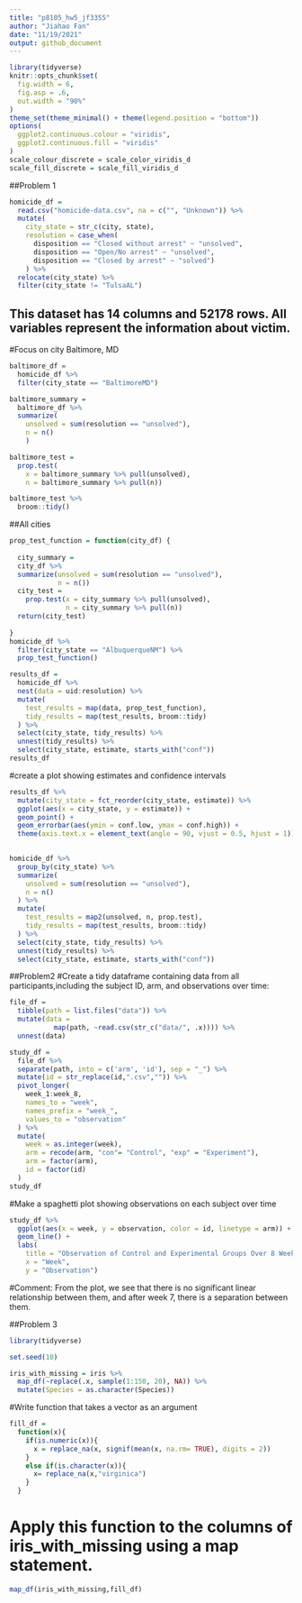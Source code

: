 ```yaml
---
title: "p8105_hw5_jf3355"
author: "Jiahao Fan"
date: "11/19/2021"
output: github_document
---
```

```r
library(tidyverse)
knitr::opts_chunk$set(
  fig.width = 6,
  fig.asp = .6,
  out.width = "90%"
)
theme_set(theme_minimal() + theme(legend.position = "bottom"))
options(
  ggplot2.continuous.colour = "viridis",
  ggplot2.continuous.fill = "viridis"
)
scale_colour_discrete = scale_color_viridis_d
scale_fill_discrete = scale_fill_viridis_d
```

##Problem 1
```r
homicide_df = 
  read.csv("homicide-data.csv", na = c("", "Unknown")) %>%
  mutate(
    city_state = str_c(city, state),
    resolution = case_when(
      disposition == "Closed without arrest" ~ "unsolved",
      disposition == "Open/No arrest" ~ "unsolved",
      disposition == "Closed by arrest" ~ "solved")
    ) %>% 
  relocate(city_state) %>% 
  filter(city_state != "TulsaAL")
```
## This dataset has 14 columns and 52178 rows. All variables represent the information about victim.

#Focus on city Baltimore, MD
```r
baltimore_df = 
  homicide_df %>%
  filter(city_state == "BaltimoreMD")

baltimore_summary = 
  baltimore_df %>%
  summarize(
    unsolved = sum(resolution == "unsolved"),
    n = n()
    )

baltimore_test = 
  prop.test(
    x = baltimore_summary %>% pull(unsolved),
    n = baltimore_summary %>% pull(n))

baltimore_test %>%
  broom::tidy()
```

##All cities
```r
prop_test_function = function(city_df) {
  
  city_summary = 
  city_df %>%
  summarize(unsolved = sum(resolution == "unsolved"),
            n = n())
  city_test = 
    prop.test(x = city_summary %>% pull(unsolved),
              n = city_summary %>% pull(n))
  return(city_test)
  
}
homicide_df %>%
  filter(city_state == "AlbuquerqueNM") %>%
  prop_test_function()
```

```r
results_df = 
  homicide_df %>%
  nest(data = uid:resolution) %>%
  mutate(
    test_results = map(data, prop_test_function),
    tidy_results = map(test_results, broom::tidy)
  ) %>%
  select(city_state, tidy_results) %>%
  unnest(tidy_results) %>%
  select(city_state, estimate, starts_with("conf"))
results_df
```

#create a plot showing estimates and confidence intervals
```r
results_df %>%
  mutate(city_state = fct_reorder(city_state, estimate)) %>%
  ggplot(aes(x = city_state, y = estimate)) +
  geom_point() +
  geom_errorbar(aes(ymin = conf.low, ymax = conf.high)) +
  theme(axis.text.x = element_text(angle = 90, vjust = 0.5, hjust = 1))
  
```

```r
homicide_df %>%
  group_by(city_state) %>%
  summarize(
    unsolved = sum(resolution == "unsolved"),
    n = n()
  ) %>%
  mutate(
    test_results = map2(unsolved, n, prop.test),
    tidy_results = map(test_results, broom::tidy)
  ) %>%
  select(city_state, tidy_results) %>%
  unnest(tidy_results) %>%
  select(city_state, estimate, starts_with("conf"))
```
##Problem2
#Create a tidy dataframe containing data from all participants,including the subject ID, arm, and observations over time:
```r
file_df = 
  tibble(path = list.files("data")) %>% 
  mutate(data = 
           map(path, ~read.csv(str_c("data/", .x)))) %>% 
  unnest(data)

study_df =
  file_df %>% 
  separate(path, into = c('arm', 'id'), sep = "_") %>%
  mutate(id = str_replace(id,".csv","")) %>% 
  pivot_longer(
    week_1:week_8,
    names_to = "week",
    names_prefix = "week_",
    values_to = "observation"
  ) %>% 
  mutate(
    week = as.integer(week),
    arm = recode(arm, "con"= "Control", "exp" = "Experiment"),
    arm = factor(arm),
    id = factor(id)
  )
study_df
```
#Make a spaghetti plot showing observations on each subject over time
```r
study_df %>%
  ggplot(aes(x = week, y = observation, color = id, linetype = arm)) +
  geom_line() + 
  labs(
    title = "Observation of Control and Experimental Groups Over 8 Weeks",
    x = "Week",
    y = "Observation")
```
#Comment: From the plot, we see that there is no significant linear relationship between them, and after week 7, there is a separation between them.

##Problem 3
```r
library(tidyverse)

set.seed(10)

iris_with_missing = iris %>% 
  map_df(~replace(.x, sample(1:150, 20), NA)) %>%
  mutate(Species = as.character(Species))
```

#Write function that takes a vector as an argument
```r
fill_df = 
  function(x){
    if(is.numeric(x)){
      x = replace_na(x, signif(mean(x, na.rm= TRUE), digits = 2))
    }
    else if(is.character(x)){
      x= replace_na(x,"virginica")
    }
  }
```

# Apply this function to the columns of iris_with_missing using a map statement.

```r
map_df(iris_with_missing,fill_df)
```

